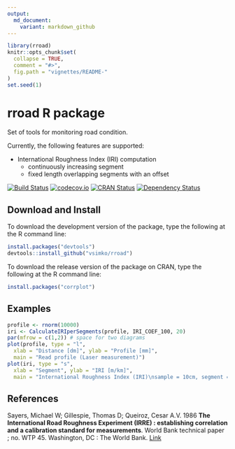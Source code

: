 ```yaml
---
output:
  md_document:
    variant: markdown_github
---
```

<!-- README.md is generated from README.Rmd. Please edit that file -->
```r
library(rroad)
knitr::opts_chunk$set(
  collapse = TRUE,
  comment = "#>",
  fig.path = "vignettes/README-"
)
set.seed(1)
```

# rroad R package
Set of tools for monitoring road condition.

Currently, the following features are supported:

  - International Roughness Index (IRI) computation
    - continuously increasing segment
    - fixed length overlapping segments with an offset

[![Build Status](https://travis-ci.org/vsimko/rroad.svg)](https://travis-ci.org/vsimko/rroad)
[![codecov.io](https://codecov.io/github/vsimko/rroad/coverage.svg?branch=master)](https://codecov.io/github/vsimko/rroad?branch=master)
[![CRAN Status](http://www.r-pkg.org/badges/version/rroad)](http://cran.r-project.org/package=rroad)
[![Dependency Status](https://dependencyci.com/github/vsimko/rroad/badge)](https://dependencyci.com/github/vsimko/rroad)

## Download and Install

To download the development version of the package, type the following at the R command line:
```r
install.packages("devtools")
devtools::install_github("vsimko/rroad")
```

To download the release version of the package on CRAN, type the following at the R command line:
```r
install.packages("corrplot")
```


## Examples

```r
profile <- rnorm(10000)
iri <- CalculateIRIperSegments(profile, IRI_COEF_100, 20)
par(mfrow = c(1,2)) # space for two diagrams
plot(profile, type = "l",
  xlab = "Distance [dm]", ylab = "Profile [mm]",
  main = "Read profile (Laser measurement)")
plot(iri, type = "s",
  xlab = "Segment", ylab = "IRI [m/km]",
  main = "International Roughness Index (IRI)\nsample = 10cm, segment = 20m")
```

## References

<a id="Sayers1986"/>
Sayers, Michael W; Gillespie, Thomas D; Queiroz, Cesar A.V. 1986
**The International Road Roughness Experiment (IRRE) : establishing correlation and a calibration standard for measurements**.
World Bank technical paper ; no. WTP 45. Washington, DC : The World Bank. [Link]

[Link]: http://documents.worldbank.org/curated/en/326081468740204115/The-International-Road-Roughness-Experiment-IRRE-establishing-correlation-and-a-calibration-standard-for-measurements
